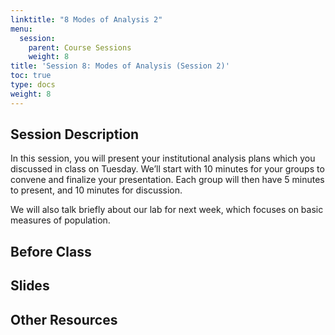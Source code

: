 ```yaml
---
linktitle: "8 Modes of Analysis 2"
menu:
  session:
    parent: Course Sessions
    weight: 8
title: 'Session 8: Modes of Analysis (Session 2)'
toc: true
type: docs
weight: 8
---
```


## Session Description

In this session, you will present your institutional analysis plans which you discussed in class on Tuesday. We'll start with 10 minutes for your groups to convene and finalize your presentation. Each group will then have 5 minutes to present, and 10 minutes for discussion.

We will also talk briefly about our lab for next week, which focuses on basic measures of population. 

## Before Class

## Slides

## Other Resources
